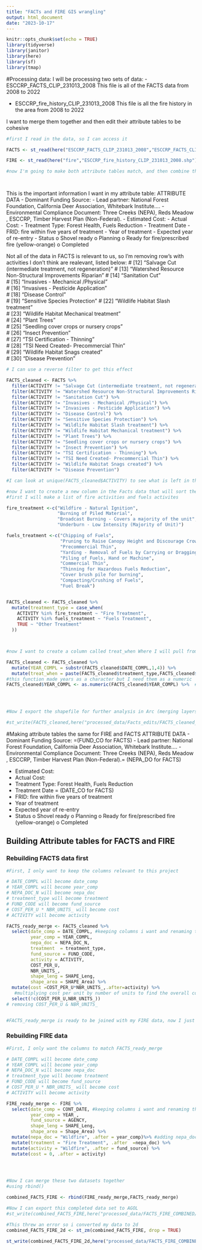 ```yaml
---
title: "FACTs and FIRE GIS wrangling"
output: html_document
date: "2023-10-17"
---
```


```r
knitr::opts_chunk$set(echo = TRUE)
library(tidyverse)
library(janitor)
library(here)
library(sf)
library(tmap)


```


#Processing data: 
I will be processing two sets of data: 
- ESCCRP_FACTS_CLIP_231013_2008
This file is all of the FACTS data from 2008 to 2022

- ESCCRP_fire_history_CLIP_231013_2008
This file is all the fire history in the area from 2008 to 2022

I want to merge them together and then edit their attribute tables to be cohesive 
```r
#first I read in the data, so I can access it 

FACTS <- st_read(here("ESCCRP_FACTS_CLIP_231013_2008","ESCCRP_FACTS_CLIP_231013_2008.shp"))

FIRE <- st_read(here("fire","ESCCRP_fire_history_CLIP_231013_2008.shp"))

#now I'm going to make both attribute tables match, and then combine the two shapefiles. First I'm going to work on the FACTS data




```
This is the important information I want in my attribute table:
ATTRIBUTE DATA
-	Dominant Funding Source: 
-	Lead partner: National Forest Foundation, California Deer Association, Whitebark Institute…. 
-	Environmental Compliance Document: Three Creeks (NEPA), Reds Meadow , ESCCRP, Timber Harvest Plan (Non-Federal). 
-	Estimated Cost: 
-	Actual Cost: 
-	Treatment Type: Forest Health, Fuels Reduction
-	Treatment Date 
-	FRID: fire within five years of treatment 
-	Year of treatment 
-	Expected year of re-entry 
-	Status
o	Shovel ready 
o	Planning
o	Ready for fire/prescribed fire (yellow-orange) 
o	Completed 


Not all of the data in FACTS is relevant to us, so I'm removing row's with activities I don't think are realevant, listed below: 
# [12] "Salvage Cut (intermediate treatment, not regeneration)" 
# [13] "Watershed Resource Non-Structural Improvements Riparian"
# [14] "Sanitation Cut"                                         
# [15] "Invasives - Mechanical /Physical"                       
# [16] "Invasives - Pesticide Application"  
# [18] "Disease Control"                                        
# [19] "Sensitive Species Protection"
# [22] "Wildlife Habitat Slash treatment"                       
# [23] "Wildlife Habitat Mechanical treatment"                  
# [24] "Plant Trees"                                            
# [25] "Seedling cover crops or nursery crops"                  
# [26] "Insect Prevention"                                      
# [27] "TSI Certification - Thinning"                           
# [28] "TSI Need Created- Precommercial Thin"                   
# [29] "Wildlife Habitat Snags created"                         
# [30] "Disease Prevention"
```r
# I can use a reverse filter to get this effect 

FACTS_cleaned <- FACTS %>% 
  filter(ACTIVITY != "Salvage Cut (intermediate treatment, not regeneration)") %>%
  filter(ACTIVITY != "Watershed Resource Non-Structural Improvements Riparian") %>%
  filter(ACTIVITY != "Sanitation Cut") %>%
  filter(ACTIVITY != "Invasives - Mechanical /Physical") %>%
  filter(ACTIVITY != "Invasives - Pesticide Application") %>%
  filter(ACTIVITY != "Disease Control") %>%
  filter(ACTIVITY != "Sensitive Species Protection") %>%
  filter(ACTIVITY != "Wildlife Habitat Slash treatment") %>%
  filter(ACTIVITY != "Wildlife Habitat Mechanical treatment") %>%
  filter(ACTIVITY != "Plant Trees") %>%
  filter(ACTIVITY != "Seedling cover crops or nursery crops") %>%
  filter(ACTIVITY != "Insect Prevention") %>%
  filter(ACTIVITY != "TSI Certification - Thinning") %>%
  filter(ACTIVITY != "TSI Need Created- Precommercial Thin") %>%
  filter(ACTIVITY != "Wildlife Habitat Snags created") %>%
  filter(ACTIVITY != "Disease Prevention")

#I can look at unique(FACTS_cleaned$ACTIVITY) to see what is left in the data

#now I want to create a new column in the Facts data that will sort the treatment as either fire treatment or a fuels treatment 
#first I will make a list of fire activities and fuels activites

fire_treatment <-c("Wildfire - Natural Ignition", 
                   "Burning of Piled Material",
                   "Broadcast Burning - Covers a majority of the unit",
                   "Underburn - Low Intensity (Majority of Unit)")

fuels_treatment <-c("Chipping of Fuels",
                    "Pruning to Raise Canopy Height and Discourage Crown Fire",
                    "Precommercial Thin",
                    "Yarding - Removal of Fuels by Carrying or Dragging",
                    "Piling of Fuels, Hand or Machine",
                    "Commercial Thin",
                    "Thinning for Hazardous Fuels Reduction",
                    "Cover brush pile for burning",
                    "Compacting/Crushing of Fuels",
                    "Fuel Break")


FACTS_cleaned <- FACTS_cleaned %>%
  mutate(treatment_type = case_when(
    ACTIVITY %in% fire_treatment ~ "Fire Treatment",
    ACTIVITY %in% fuels_treatment ~ "Fuels Treatment",
    TRUE ~ "Other Treatment"
  ))



#now I want to create a column called treat_when Where I will pull from my treatment column to find if the treatment was fuel or fire, and then I'll pull from my DATE_COMPL column to get the year it was completed. So a row with a treatment of fuel in 2017 would get fuel_2017 in the new treat_when column. 

FACTS_cleaned <- FACTS_cleaned %>% 
  mutate(YEAR_COMPL = substr(FACTS_cleaned$DATE_COMPL,1,4)) %>%
  mutate(treat_when = paste(FACTS_cleaned$treatment_type,FACTS_cleaned$YEAR_COMPL))
#this function made years as a character but I need them as a numeric 
FACTS_cleaned$YEAR_COMPL <- as.numeric(FACTS_cleaned$YEAR_COMPL) %>%  #changing from character to numeric
 



#Now I export the shapefile for further analysis in Arc (merging layers)

#st_write(FACTS_cleaned,here("processed_data/Facts_edits/FACTS_cleaned_231017c/FACTS_cleaned_231017c.shp"))
```

#Making attribute tables the same for FIRE and FACTS
ATTRIBUTE DATA
- Dominant Funding Source: =(FUND_CO for FACTS)
- Lead partner: National Forest Foundation, California Deer Association, Whitebark Institute….
- Environmental Compliance Document: Three Creeks (NEPA), Reds Meadow , ESCCRP, Timber Harvest Plan (Non-Federal).= (NEPA_DO for FACTS)

- Estimated Cost:
- Actual Cost:
- Treatment Type: Forest Health, Fuels Reduction
- Treatment Date = (DATE_CO for FACTS) 
- FRID: fire within five years of treatment
- Year of treatment
- Expected year of re-entry
- Status
o Shovel ready
o Planning
o Ready for fire/prescribed fire (yellow-orange)
o Completed

## Building Attribute tables for FACTS and FIRE
### Rebuilding FACTS data first
```r
#First, I only want to keep the columns relevant to this project 

# DATE_COMPL will become date_comp
# YEAR_COMPL will become year_comp
# NEPA_DOC_N will become nepa_doc
# treatment_type will become treatment
# FUND_CODE will become fund_source
# COST_PER_U * NBR_UNITS_ will become cost
# ACTIVITY will become activity

FACTS_ready_merge <- FACTS_cleaned %>% 
  select(date_comp = DATE_COMPL, #keeping columns i want and renaming them via new_name = old_name form
         year_comp = YEAR_COMPL,
         nepa_doc = NEPA_DOC_N,
         treatment  = treatment_type,
         fund_source = FUND_CODE,
         activity = ACTIVITY, 
         COST_PER_U, 
         NBR_UNITS_,
         shape_leng = SHAPE_Leng,
         shape_area = SHAPE_Area) %>%
  mutate(cost =COST_PER_U*NBR_UNITS_,.after=activity) %>% 
   #multiplying cost per unit by number of units to find the overall cost 
  select(!c(COST_PER_U,NBR_UNITS_)) 
# removing COST_PER_U & NBR_UNITS_


#FACTS_ready_merge is ready to be joined with my FIRE data, now I just need to configure the FIRE data the same 

```


### Rebuilding FIRE data
```r
#First, I only want the columns to match FACTS_ready_merge

# DATE_COMPL will become date_comp
# YEAR_COMPL will become year_comp
# NEPA_DOC_N will become nepa_doc
# treatment_type will become treatment
# FUND_CODE will become fund_source
# COST_PER_U * NBR_UNITS_ will become cost
# ACTIVITY will become activity

FIRE_ready_merge <- FIRE %>% 
  select(date_comp = CONT_DATE, #keeping columns i want and renaming them via new_name = old_name form
         year_comp = YEAR_,
         fund_source = AGENCY,
         shape_leng = SHAPE_Leng,
         shape_area = Shape_Area) %>%
  mutate(nepa_doc = "Wildfire", .after = year_comp)%>% #adding nepa_doc column, .after argument places it on table in correct place
  mutate(treatment = "Fire Treatment", .after  =nepa_doc) %>%
  mutate(activity = "Wildfire", .after = fund_source) %>%
  mutate(cost = 0, .after = activity)
  



#Now I can merge these two datasets together
#using rbind()

combined_FACTS_FIRE <- rbind(FIRE_ready_merge,FACTS_ready_merge)

#Now I can export this completed data set to AGOL
#st_write(combined_FACTS_FIRE,here("processed_data/FACTS_FIRE_COMBINED/FACTS_FIRE_COMBINED_231025/FACTS_FIRE_COMBINED_231025.shp"))

#This threw an error so i converted my data to 2d
combined_FACTS_FIRE_2d <- st_zm(combined_FACTS_FIRE, drop = TRUE)

st_write(combined_FACTS_FIRE_2d,here("processed_data/FACTS_FIRE_COMBINED/FACTS_FIRE_COMBINED_231025/FACTS_FIRE_COMBINED_231025.shp"))
```




